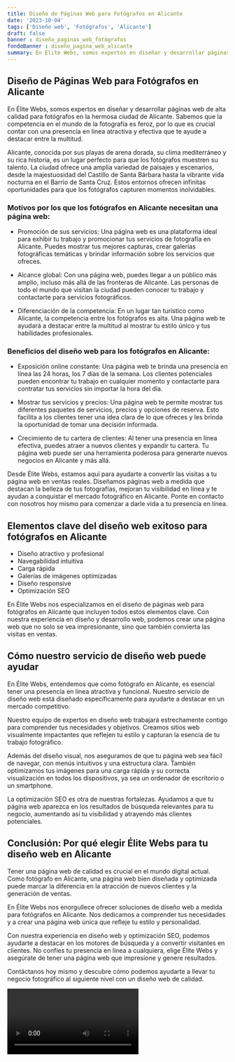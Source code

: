 ```yaml
---
title: Diseño de Páginas Web para Fotógrafos en Alicante
date: '2023-10-04'
tags: ['Diseño web', 'Fotógrafos', 'Alicante']
draft: false
banner : diseño_paginas_web_fotógrafos
fondoBanner : diseño_pagina_web_alicante
summary: En Élite Webs, somos expertos en diseñar y desarrollar páginas web de alta calidad para fotógrafos en la hermosa ciudad de Alicante. Sabemos que la competencia en el mundo de la fotografía es feroz, por lo que es crucial contar con una presencia en línea atractiva y efectiva que te ayude a destacar entre la multitud.
---
```


## Diseño de Páginas Web para Fotógrafos en Alicante

En Élite Webs, somos expertos en diseñar y desarrollar páginas web de alta calidad para fotógrafos en la hermosa ciudad de Alicante. Sabemos que la competencia en el mundo de la fotografía es feroz, por lo que es crucial contar con una presencia en línea atractiva y efectiva que te ayude a destacar entre la multitud.

Alicante, conocida por sus playas de arena dorada, su clima mediterráneo y su rica historia, es un lugar perfecto para que los fotógrafos muestren su talento. La ciudad ofrece una amplia variedad de paisajes y escenarios, desde la majestuosidad del Castillo de Santa Bárbara hasta la vibrante vida nocturna en el Barrio de Santa Cruz. Estos entornos ofrecen infinitas oportunidades para que los fotógrafos capturen momentos inolvidables.

### Motivos por los que los fotógrafos en Alicante necesitan una página web:

- Promoción de sus servicios: Una página web es una plataforma ideal para exhibir tu trabajo y promocionar tus servicios de fotografía en Alicante. Puedes mostrar tus mejores capturas, crear galerías fotográficas temáticas y brindar información sobre los servicios que ofreces.

- Alcance global: Con una página web, puedes llegar a un público más amplio, incluso más allá de las fronteras de Alicante. Las personas de todo el mundo que visitan la ciudad pueden conocer tu trabajo y contactarte para servicios fotográficos.

- Diferenciación de la competencia: En un lugar tan turístico como Alicante, la competencia entre los fotógrafos es alta. Una página web te ayudará a destacar entre la multitud al mostrar tu estilo único y tus habilidades profesionales.

### Beneficios del diseño web para los fotógrafos en Alicante:

- Exposición online constante: Una página web te brinda una presencia en línea las 24 horas, los 7 días de la semana. Los clientes potenciales pueden encontrar tu trabajo en cualquier momento y contactarte para contratar tus servicios sin importar la hora del día.

- Mostrar tus servicios y precios: Una página web te permite mostrar tus diferentes paquetes de servicios, precios y opciones de reserva. Esto facilita a los clientes tener una idea clara de lo que ofreces y les brinda la oportunidad de tomar una decisión informada.

- Crecimiento de tu cartera de clientes: Al tener una presencia en línea efectiva, puedes atraer a nuevos clientes y expandir tu cartera. Tu página web puede ser una herramienta poderosa para generarte nuevos negocios en Alicante y más allá.

Desde Élite Webs, estamos aquí para ayudarte a convertir las visitas a tu página web en ventas reales. Diseñamos páginas web a medida que destacan la belleza de tus fotografías, mejoran tu visibilidad en línea y te ayudan a conquistar el mercado fotográfico en Alicante. Ponte en contacto con nosotros hoy mismo para comenzar a darle vida a tu presencia en línea.

<GifSeo />

<Cta />

## Elementos clave del diseño web exitoso para fotógrafos en Alicante

- Diseño atractivo y profesional
- Navegabilidad intuitiva
- Carga rápida
- Galerías de imágenes optimizadas
- Diseño responsive
- Optimización SEO

En Élite Webs nos especializamos en el diseño de páginas web para fotógrafos en Alicante que incluyen todos estos elementos clave. Con nuestra experiencia en diseño y desarrollo web, podemos crear una página web que no solo se vea impresionante, sino que también convierta las visitas en ventas.

## Cómo nuestro servicio de diseño web puede ayudar

En Élite Webs, entendemos que como fotógrafo en Alicante, es esencial tener una presencia en línea atractiva y funcional. Nuestro servicio de diseño web está diseñado específicamente para ayudarte a destacar en un mercado competitivo.

Nuestro equipo de expertos en diseño web trabajará estrechamente contigo para comprender tus necesidades y objetivos. Creamos sitios web visualmente impactantes que reflejen tu estilo y capturan la esencia de tu trabajo fotográfico.

Además del diseño visual, nos aseguramos de que tu página web sea fácil de navegar, con menús intuitivos y una estructura clara. También optimizamos tus imágenes para una carga rápida y su correcta visualización en todos los dispositivos, ya sea un ordenador de escritorio o un smartphone.

La optimización SEO es otra de nuestras fortalezas. Ayudamos a que tu página web aparezca en los resultados de búsqueda relevantes para tu negocio, aumentando así tu visibilidad y atrayendo más clientes potenciales.

## Conclusión: Por qué elegir Élite Webs para tu diseño web en Alicante

Tener una página web de calidad es crucial en el mundo digital actual. Como fotógrafo en Alicante, una página web bien diseñada y optimizada puede marcar la diferencia en la atracción de nuevos clientes y la generación de ventas.

En Élite Webs nos enorgullece ofrecer soluciones de diseño web a medida para fotógrafos en Alicante. Nos dedicamos a comprender tus necesidades y a crear una página web única que refleje tu estilo y personalidad.

Con nuestra experiencia en diseño web y optimización SEO, podemos ayudarte a destacar en los motores de búsqueda y a convertir visitantes en clientes. No confíes tu presencia en línea a cualquiera, elige Élite Webs y asegúrate de tener una página web que impresione y genere resultados.

Contáctanos hoy mismo y descubre cómo podemos ayudarte a llevar tu negocio fotográfico al siguiente nivel con un diseño web de calidad.

<Video />

<CtaBot job='Fotógrafos' city='Alicante'/>

<Gmaps query='Alicante+españa+maps' />